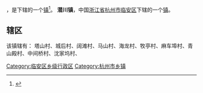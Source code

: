 {{中国乡级行政区|33/01/85/107/000
| 电话区号 = 571
}}

'''{{PAGENAMEBASE}}'''，是{{PRC admin/fullname|33/01/85/107/000|3}}下辖的一个[[行政建制镇|镇]]<ref>{{PRC admin/ref sgc|{{PRC admin/parent|33/01/85/107/000}}}}</ref>。
'''潜川镇'''，中国[[浙江省|浙江省]][[杭州市|杭州市]][[临安区|临安区]]下辖的一个[[镇|镇]]。

==辖区==
该镇辖有：	塔山村、城后村、阔滩村、马山村、海龙村、牧亭村、麻车埠村、青山殿村、中间桥村、沈家坞村、
{{临安市行政区划}}
[[Category:临安区乡级行政区|Category:临安区乡级行政区]]
[[Category:杭州市乡镇|Category:杭州市乡镇]]